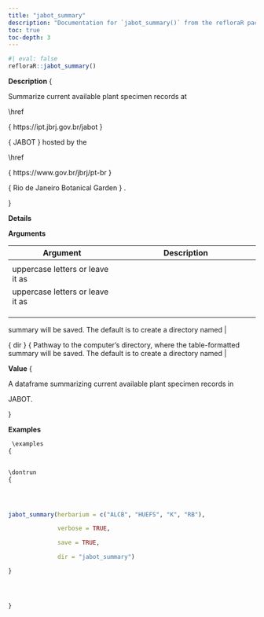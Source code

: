 ```yaml
---
title: "jabot_summary"
description: "Documentation for `jabot_summary()` from the refloraR package."
toc: true
toc-depth: 3
---
```

 
```r
#| eval: false
refloraR::jabot_summary()
```

 **Description**
 \description
{


Summarize current available plant specimen records at

\href

{
https://ipt.jbrj.gov.br/jabot
}

{
JABOT
}
 hosted by the

\href

{
https://www.gov.br/jbrj/pt-br
}

{
Rio de Janeiro Botanical Garden
}
.

} 

 **Details**
  

 **Arguments**

| Argument | Description |
|----------|-------------|
| \item  { herbarium }  { A vector of specific herbarium acronyms (collection code) in
 uppercase letters or leave it as  \code { NULL } | \item  { herbarium }  { A vector of specific herbarium acronyms (collection code) in
 uppercase letters or leave it as  \code { NULL } |
| \item  { verbose }  { Logical, if  \code { FALSE } | \item  { verbose }  { Logical, if  \code { FALSE } |
| \item  { save }  { Logical, if  \code { TRUE } | \item  { save }  { Logical, if  \code { TRUE } |
| \item  { dir }  { Pathway to the computer's directory, where the table-formatted
 summary will be saved. The default is to create a directory named
   \code { jabot_summary } | \item  { dir }  { Pathway to the computer's directory, where the table-formatted
 summary will be saved. The default is to create a directory named
   \code { jabot_summary } | 

 **Value**
 \value
{


A dataframe summarizing current available plant specimen records in

JABOT.

} 

 **Examples**
```r
 \examples
{


\dontrun
{




jabot_summary(herbarium = c("ALCB", "HUEFS", "K", "RB"),

              verbose = TRUE,

              save = TRUE,

              dir = "jabot_summary")

}




} 
```
